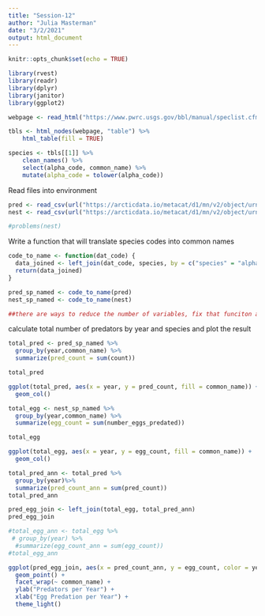 ```yaml
---
title: "Session-12"
author: "Julia Masterman"
date: "3/2/2021"
output: html_document
---
```


```r
knitr::opts_chunk$set(echo = TRUE)
```

```r
library(rvest)
library(readr)
library(dplyr)
library(janitor)
library(ggplot2)
```

```r
webpage <- read_html("https://www.pwrc.usgs.gov/bbl/manual/speclist.cfm")

tbls <- html_nodes(webpage, "table") %>% 
    html_table(fill = TRUE)

species <- tbls[[1]] %>% 
    clean_names() %>% 
    select(alpha_code, common_name) %>% 
    mutate(alpha_code = tolower(alpha_code))
```

Read files into environment
```r
pred <- read_csv(url("https://arcticdata.io/metacat/d1/mn/v2/object/urn%3Auuid%3A9ffec04c-7e2d-41dd-9e88-b6c2e8c4375e"))
nest <- read_csv(url("https://arcticdata.io/metacat/d1/mn/v2/object/urn%3Auuid%3A982bd2fc-4edf-4da7-96ef-0d11b853102d"))

#problems(nest)
```

Write a function that will translate species codes into common names
```r

code_to_name <- function(dat_code) {
  data_joined <- left_join(dat_code, species, by = c("species" = "alpha_code"))
  return(data_joined)
}

pred_sp_named <- code_to_name(pred)
nest_sp_named <- code_to_name(nest)

##there are ways to reduce the number of variables, fix that funciton and clean this up, see the answers 
```

calculate total number of predators by year and species and plot the result
```r
total_pred <- pred_sp_named %>%
  group_by(year,common_name) %>%
  summarize(pred_count = sum(count))

total_pred

ggplot(total_pred, aes(x = year, y = pred_count, fill = common_name)) +
  geom_col()
```

```r
total_egg <- nest_sp_named %>%
  group_by(year,common_name) %>%
  summarize(egg_count = sum(number_eggs_predated))

total_egg

ggplot(total_egg, aes(x = year, y = egg_count, fill = common_name)) +
  geom_col()
```

```r
total_pred_ann <- total_pred %>%
  group_by(year)%>%
  summarize(pred_count_ann = sum(pred_count))
total_pred_ann

pred_egg_join <- left_join(total_egg, total_pred_ann)
pred_egg_join

#total_egg_ann <- total_egg %>%
 # group_by(year) %>%
  #summarize(egg_count_ann = sum(egg_count))
#total_egg_ann

ggplot(pred_egg_join, aes(x = pred_count_ann, y = egg_count, color = year)) +
  geom_point() +
  facet_wrap(~ common_name) +
  ylab("Predators per Year") +
  xlab("Egg Predation per Year") +
  theme_light()
  



         

```



